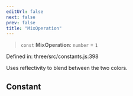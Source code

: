 ```yaml
---
editUrl: false
next: false
prev: false
title: "MixOperation"
---
```


> `const` **MixOperation**: `number` = `1`

Defined in: three/src/constants.js:398

Uses reflectivity to blend between the two colors.

## Constant
